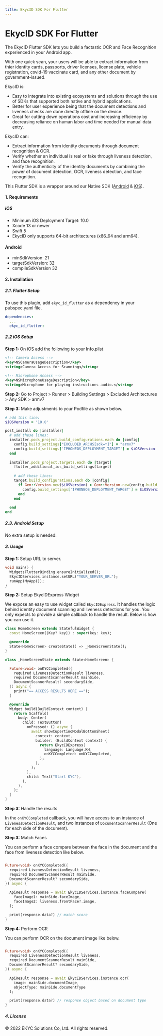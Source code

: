 ```yaml
---
title: EkycID SDK For Flutter
---
```


# EkycID SDK For Flutter

The EkycID Flutter SDK lets you build a factastic OCR and Face Recognition experienced in your Android app.

With one quick scan, your users will be able to extract information from thier identity cards, passports, driver licenses, license plate, vehicle registration, covid-19 vaccinate card, and any other document by government-issued.


EkycID is:
* Easy to integrate into existing ecosystems and solutions through the use of SDKs that supported both native and hybrid applications.
* Better for user experience being that the document detections and liveness checks are done directly offline on the device.
* Great for cutting down operations cost and increasing efficiency by decreasing reliance on human labor and time needed for manual data entry. 


EkycID can:
* Extract information from identity documents through document recognition & OCR.
* Verify whether an individual is real or fake through liveness detection, and face recognition. 
* Verify the authenticity of the identity documents by combining the power of document detection, OCR, liveness detection, and face recognition. 

This Flutter SDK is a wrapper around our Native SDK ([Android](https://github.com/EKYCSolutions/ekyc-id-android) & [iOS](https://github.com/EKYCSolutions/ekyc-id-ios)).

#### 1. Requirements

##### iOS
- Minimum iOS Deployment Target: 10.0
- Xcode 13 or newer
- Swift 5
- EkycID only supports 64-bit architectures (x86_64 and arm64).

#### Android
- minSdkVersion: 21
- targetSdkVersion: 32
- compileSdkVersion 32

#### 2. Installation

##### 2.1. Flutter Setup
To use this plugin, add `ekyc_id_flutter` as a dependency in your pubspec.yaml file.
```yaml
dependencies:
  ...
  ekyc_id_flutter:
```

##### 2.2 iOS Setup
**Step 1:** On iOS add the following to your Info.plist
```xml
<!-- Camera Access -->
<key>NSCameraUsageDescription</key>
<string>Camera Access for Scanning</string>

<!-- Microphone Access -->
<key>NSMicrophoneUsageDescription</key>
<string>Microphone for playing instructions audio.</string>
```

**Step 2:** Go to Project > Runner > Building Settings > Excluded Architectures > Any SDK > armv7

**Step 3:** Make adjustments to your Podfile as shown below.
```ruby
# add this line:
$iOSVersion = '10.0'

post_install do |installer|
  # add these lines:
  installer.pods_project.build_configurations.each do |config|
    config.build_settings["EXCLUDED_ARCHS[sdk=*]"] = "armv7"
    config.build_settings['IPHONEOS_DEPLOYMENT_TARGET'] = $iOSVersion
  end
  
  installer.pods_project.targets.each do |target|
    flutter_additional_ios_build_settings(target)
    
    # add these lines:
    target.build_configurations.each do |config|
      if Gem::Version.new($iOSVersion) > Gem::Version.new(config.build_settings['IPHONEOS_DEPLOYMENT_TARGET'])
        config.build_settings['IPHONEOS_DEPLOYMENT_TARGET'] = $iOSVersion
      end
    end
    
  end
end
```

##### 2.3. Android Setup
No extra setup is needed.

##### 3. Usage

**Step 1:** Setup URL to server.

```dart
void main() {
  WidgetsFlutterBinding.ensureInitialized();
  EkycIDServices.instance.setURL("YOUR_SERVER_URL");
  runApp(MyApp());
}
```

**Step 2:** Setup EkycIDExpress Widget

We expose an easy to use widget called `EkycIDExpress`. It handles the logic behind identity document scanning and liveness detections for you. You only expects to provide a simple callback to handle the result. Below is how you can use it.

```dart
class HomeScreen extends StatefulWidget {
  const HomeScreen({Key? key}) : super(key: key);

  @override
  State<HomeScreen> createState() => _HomeScreenState();
}

class _HomeScreenState extends State<HomeScreen> {

  Future<void> onKYCCompleted({
    required LivenessDetectionResult liveness,
    required DocumentScannerResult mainSide,
    DocumentScannerResult? secondarySide,
  }) async {
    print("== ACCESS RESULTS HERE ==");
  }

  @override
  Widget build(BuildContext context) {
    return Scaffold(
      body: Center(
        child: TextButton(
          onPressed: () async {
            await showCupertinoModalBottomSheet(
              context: context,
              builder: (BuildContext context) {
                return EkycIDExpress(
                  language: Language.KH,
                  onKYCCompleted: onKYCCompleted,
                );
              },
            );
          },
          child: Text("Start KYC"),
        ),
      ),
    );
  }
}
```

**Step 3:** Handle the results

In the `onKYCCompleted` callback, you will have access to an instance of `LivenessDetectionResult`, and two instances of `DocumentScannerResult` (One for each side of the document).

**Step 3:** Match Faces

You can perform a face compare between the face in the document and the face from liveness detection like below.

```dart

Future<void> onKYCCompleted({
  required LivenessDetectionResult liveness,
  required DocumentScannerResult mainSide,
  DocumentScannerResult? secondarySide,
}) async {
  
  ApiResult response = await EkycIDServices.instance.faceCompare(
    faceImage1: mainSide.faceImage,
    faceImage2: liveness.frontFace?.image,
  );

  print(response.data?) // match score
}

```

**Step 4:** Perform OCR

You can perform OCR on the document image like below.

```dart

Future<void> onKYCCompleted({
  required LivenessDetectionResult liveness,
  required DocumentScannerResult mainSide,
  DocumentScannerResult? secondarySide,
}) async {
  
  ApiResult response = await EkycIDServices.instance.ocr(
    image: mainSide.documentImage,
    objectType: mainSide.documentType
  );

  print(response.data?) // response object based on document type
}

```

##### 4. License

© 2022 EKYC Solutions Co, Ltd. All rights reserved.